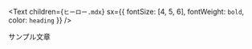 <Text
  children={`ヒーロー.mdx`}
  sx={{ fontSize: [4, 5, 6], fontWeight: `bold`, color: `heading` }}
/>

サンプル文章
